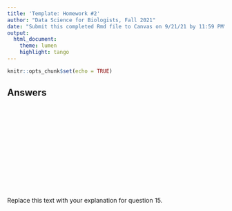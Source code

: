```yaml
---
title: 'Template: Homework #2'
author: "Data Science for Biologists, Fall 2021"
date: "Submit this completed Rmd file to Canvas on 9/21/21 by 11:59 PM"
output: 
  html_document:
    theme: lumen
    highlight: tango
---
```


```r
knitr::opts_chunk$set(echo = TRUE)
```


## Answers


```r

```


```r

```

```r

```

```r

```

```r

```

```r

```

```r

```

```r

```

```r

```

```r

```

```r

```


```r

```



```r

```


```r

```


```r

```

Replace this text with your explanation for question 15.